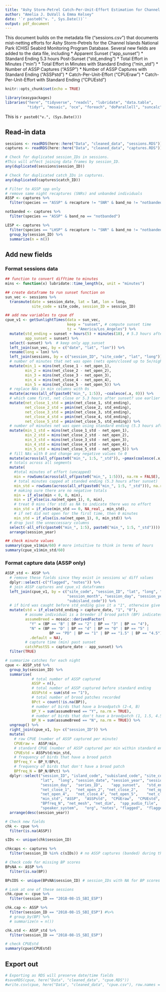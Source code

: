 ```yaml
---
title: "Ashy Storm-Petrel Catch-Per-Unit-Effort Estimation for Channel Islands National Park"
author: "Amelia J. DuVall & Emma Kelsey"
date: '`r paste0("v. ", Sys.Date())`'
output: pdf_document
---
```


This document builds on the metadata file ("sessions.csv") that documents mist-netting efforts for Ashy Storm-Petrels for the Channel Islands National Park (CHIS) Seabird Monitoring Program Database. Several new fields are added to the data file, including
* Apparent Sunset ("app_sunset")
* Standard Ending 5.3 hours Post-Sunset ("std_ending")
* Total Effort in Minutes ("min")
* Total Effort in Minutes with Standard Ending ("min_std")
* Number of ASSP Captures ("ASSP")
* Number of ASSP Captures with Standard Ending ("ASSPstd")
* Catch-Per-Unit-Effort ("CPUEraw")
* Catch-Per-Unit-Effort with Standard Ending ("CPUEstd")

```r
knitr::opts_chunk$set(echo = TRUE)

library(easypackages)
libraries("here", "tidyverse", "readxl", "lubridate", "data.table",
          "tidyr", "mosaic", "oce", "foreach", "doParallell", "suncalc")
```

This is `r paste0("v.", (Sys.Date()))`

## Read-in data
```r
sessions <- readRDS(here::here("Data", "cleaned_data", "sessions.RDS")) # mistnet session data
captures <- readRDS(here::here("Data", "cleaned_data", "captures.RDS")) # banding data

# Check for duplicated session_IDs in sessions. 
#This will affect joining data frames by session_ID. 
any(duplicated(sessions$session_ID))

# Check for duplicated catch_IDs in captures.
any(duplicated(captures$catch_ID))

# Filter to ASSP spp only 
# remove same night recaptures (SNRs) and unbanded individuals
ASSP <- captures %>%
  filter(species == "ASSP" & recapture != "SNR" & band_no != "notbanded") 

notbanded <- captures %>%
  filter(species == "ASSP" & band_no == "notbanded") 

LESP <- captures %>%
  filter(species == "LHSP" & recapture != "SNR" & band_no != "notbanded") %>%
  group_by(session_ID) %>%
  summarize(n = n())
```

## Add new fields
### Format sessions data 
```r
## function to convert difftime to minutes
mins <- function(x) lubridate::time_length(x, unit = "minutes")  

## create dataframe to run sunset function on
sun_vec <- sessions %>%
  transmute(date = session_date, lat = lat, lon = long, 
            site_code = site_code, session_ID = session_ID) 

## add new variables to cpue df
cpue_v1 <- getSunlightTimes(data = sun_vec, 
                            keep = "sunset", # compute sunset time
                            tz = "America/Los_Angeles") %>%
  mutate(std_ending = sunset + hours(5) + minutes(18), # 5.3 hours after sunset
         app_sunset = sunset) %>%
  select(-sunset) %>%  # keep only app_sunset
  left_join(sun_vec, by = c("date", "lat", "lon")) %>%
  rename(long = lon) %>%
  left_join(sessions, by = c("session_ID", "site_code", "lat", "long")) %>%
  # number of minutes that net was open (nets open/closed up to 5x/night)
  mutate(min_1 = mins(net_close_1 - net_open_1),
         min_2 = mins(net_close_2 - net_open_2),
         min_3 = mins(net_close_3 - net_open_3),
         min_4 = mins(net_close_4 - net_open_4),
         min_5 = mins(net_close_5 - net_open_5)) %>%
  # replace NAs in min columns with 0s
  mutate(across(all_of(paste0("min_", 1:5)), ~coalesce(.x, 0))) %>%
  # which came first, net close or 5.3 hours after sunset? use earlier
  mutate(net_close_1_std = pmin(net_close_1, std_ending),
         net_close_2_std = pmin(net_close_2, std_ending),
         net_close_3_std = pmin(net_close_3, std_ending),
         net_close_4_std = pmin(net_close_4, std_ending),
         net_close_5_std = pmin(net_close_5, std_ending)) %>%
  # number of minutes net was open using standard ending (5.3 hours after sunset)
  mutate(min_1_std = mins(net_close_1_std - net_open_1),
         min_2_std = mins(net_close_2_std - net_open_2),
         min_3_std = mins(net_close_3_std - net_open_3),
         min_4_std = mins(net_close_4_std - net_open_4),
         min_5_std = mins(net_close_5_std - net_open_5)) %>%
  # fill NAs with 0 and change any negative values to 0
  mutate(across(all_of(paste0("min_", 1:5, "_std")), ~pmax(coalesce(.x, 0), 0))) %>%
  # totals across all segments
  mutate(
    #total minutes of effort (uncapped)
    min = rowSums(across(all_of(paste0("min_", 1:5))), na.rm = FALSE),
    # total minutes capped at standed ending (5.3 hours after sunset)
    min_std = rowSums(across(all_of(paste0("min_", 1:5, "_std"))), na.rm = FALSE),
    # making sure there are no negative totals
    min = if_else(min < 0, 0, min),
    min = if_else(is.na(net_open_1), 0, min),
    # treat 0 mins (for std) as NA to indicate there was no effort
    min_std = if_else(min_std == 0, NA_real_, min_std),
    # if net did not open for the first time, then 0 minutes
    min_std = if_else(is.na(net_open_1), 0, min_std)) %>%
  # drop just the unneccessary columns
  select(-all_of(c(paste0("min_", 1:5), paste0("min_", 1:5, "_std")))) %>%
  arrange(session_year)

## check minute values
summary(cpue_v1$min/60) # more intuitive to think in terms of hours
summary(cpue_v1$min_std/60)
```

### Format capture data (ASSP only)
```r
ASSP_std <- ASSP %>%
  # remove these fields since they exist in sessions w/ diff values
  dplyr::select(-c("flagged", "notes")) %>% 
  # join ASSP captures and cpue_v1 dataframes
  left_join(cpue_v1, by = c("site_code", "session_ID", "lat", "long", "session_date", 
                            "session_month", "session_day", "session_year", "island_code", 
                            "subisland_code")) %>%  
  # if bird was caught before std_ending give it a "1", otherwise give it a "0"
  mutate(std = if_else(std_ending > capture_date, "1", "0"), 
         # assume individual is a breeder if brood patch (BP) indicates de/re-feathering
         assumeBreed = mosaic::derivedFactor(
           "Y" = (BP == "B" | BP == "2" | BP == "3" | BP == "4"),
           "N" = (BP == "D" | BP == "d" | BP == "0" | BP == "5" | 
                    BP == "PD" | BP == "1" | BP == "1.5" | BP == "4.5"),
           .default = NA),
         # capture time (min) past sunset
         catchPastSS = capture_date - app_sunset) %>% 
  filter(TRUE)

# summarize catches for each night
cpue <- ASSP_std %>%
  group_by(session_ID) %>%
  summarise(
            # total number of ASSP captured
            ASSP = n(), 
            # total number of ASSP captured before standard ending 
            ASSPstd = sum(std == "1"),
            # total number of brood patches recorded
            BPct = count(!is.na(BP)), 
            # number of birds that have a broodpatch (2-4, B)
            BP_Y = sum(assumeBreed == "Y", na.rm = TRUE), 
            # number of birds that don't have a broodpatch (1, 1.5, 4.5, 5, PB, D)
            BP_N = sum(assumeBreed == "N", na.rm = TRUE)) %>% 
  ungroup() %>%
  right_join(cpue_v1, by= c("session_ID")) %>%
  mutate(
    # raw CPUE (number of ASSP captured per minute)
    CPUEraw =  ASSP/min,
    # standard CPUE (number of ASSP captured per min within standard ending)
    CPUEstd = ASSPstd/min_std,
    # frequency of birds that have a brood patch
    BPfreq_Y = BP_Y/BPct, 
    # frequency of birds that don't have a brood patch
    BPfreq_N = BP_N/BPct) %>%
  dplyr::select("session_ID", "island_code", "subisland_code", "site_code", "site_name",	
                "lat",	"long",	"session_date", "session_year", "session_month",	
                "session_day",	"series_ID",	"app_sunset",	"std_ending",	"net_open_1",
                "net_close_1",	"net_open_2", "net_close_2",	"net_open_3",	"net_close_3",	
                "net_open_4",	"net_close_4", "net_open_5",	"net_close_5",	"min",	
                "min_std", "ASSP",	"ASSPstd",	"CPUEraw",	"CPUEstd", "BPfreq_Y",
                "BPfreq_N", "net_mesh", "net_dim",	"spp_audio_file",	"dB_level", 
                "speaker_system",	"org", "notes", "flagged",	"flagged_notes") %>%
  arrange(desc(session_year))

# Check new fields
chk <- cpue %>% 
  filter(is.na(ASSP))

sIDs <- unique(chk$session_ID)

chkcaps <- captures %>%
  filter(session_ID %in% c(sIDs)) # no ASSP captures (banded) during these sessions

# Check code for missing BP scores
BPsNA <- ASSP %>%
  filter(is.na(BP))

BPsIDS <- unique(BPsNA$session_ID) # session_IDs with NA for BP scores

# Look at one of these sessions
chk.cpue <- cpue %>%
  filter(session_ID == "2018-08-15_SBI_ESP")

chk.cap <- ASSP %>%
  filter(session_ID == "2018-08-15_SBI_ESP") #%>%
  # group_by(BP) %>%
  # summarize(n = n())

chk.std <- ASSP_std %>%
  filter(session_ID == "2018-08-15_SBI_ESP")

# check CPUEstd
summary(cpue$CPUEstd)
```  

## Export out
```r
# Exporting as RDS will preserve date/time fields
#saveRDS(cpue, here("Data", "cleaned_data", "cpue.RDS"))
#write.csv(cpue, here("Data", "cleaned_data", "cpue.csv"), row.names = FALSE)
```